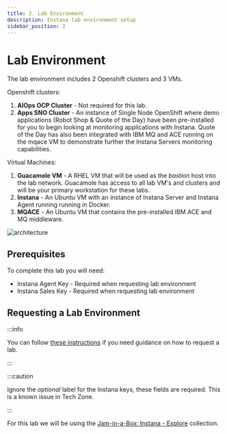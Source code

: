 ```yaml
---
title: 2. Lab Environment
description: Instana lab environment setup
sidebar_position: 2
---
```


# Lab Environment

The lab environment includes 2 Openshift clusters and 3 VMs.

Openshift clusters:

1. **AIOps OCP Cluster** - Not required for this lab.
2. **Apps SNO Cluster** - An instance of Single Node OpenShift where demo
   applications (Robot Shop & Quote of the Day) have been pre-installed for you
   to begin looking at monitoring applications with Instana. Quote of the Day
   has also been integrated with IBM MQ and ACE running on the mqace VM to
   demonstrate further the Instana Servers monitoring capabilities.

Virtual Machines:

1. **Guacamole VM** - A RHEL VM that will be used as the _bastion_ host into the
   lab network. Guacamole has access to all lab VM's and clusters and will be
   your primary workstation for these labs.
2. **Instana** - An Ubuntu VM with an instance of Instana Server and Instana
   Agent running running in Docker.
3. **MQACE** - An Ubuntu VM that contains the pre-installed IBM ACE and MQ
   middleware.

![architecture](images/architecture.png)

## Prerequisites

To complete this lab you will need:

- Instana Agent Key - Required when requesting lab environment
- Instana Sales Key - Required when requesting lab environment

## Requesting a Lab Environment

:::info

You can follow
[these instructions](/waiops-tech-jam/labs/jam-in-a-box/#requesting-a-lab-environment)
if you need guidance on how to request a lab.

:::

:::caution

Ignore the _optional_ label for the Instana keys, these fields are required.
This is a known issue in Tech Zone.

:::

For this lab we will be using the
[Jam-in-a-Box: Instana - Explore](https://techzone.ibm.com/my/reservations/create/649cd4fc83ea18001751782c)
collection.
